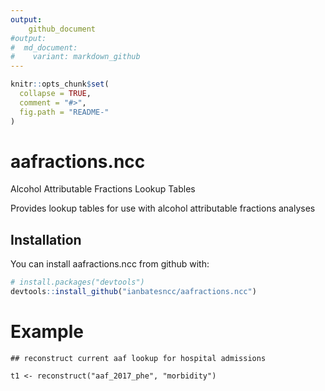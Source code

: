 ```yaml
---
output:
    github_document
#output:
#  md_document:
#    variant: markdown_github
---
```


<!-- README.md is generated from README.Rmd. Please edit that file -->

```r
knitr::opts_chunk$set(
  collapse = TRUE,
  comment = "#>",
  fig.path = "README-"
)
```

# aafractions.ncc

Alcohol Attributable Fractions Lookup Tables

Provides lookup tables for use with alcohol attributable fractions analyses

## Installation

You can install aafractions.ncc from github with:

```r
# install.packages("devtools")
devtools::install_github("ianbatesncc/aafractions.ncc")

```

# Example

```
## reconstruct current aaf lookup for hospital admissions

t1 <- reconstruct("aaf_2017_phe", "morbidity")

```
